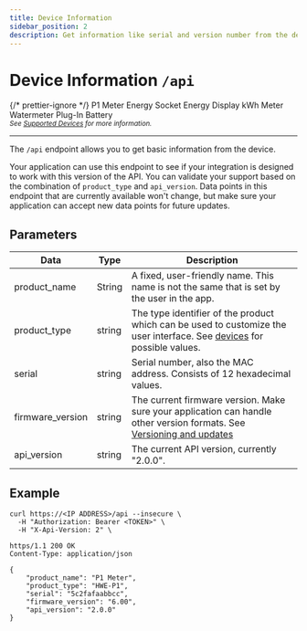 ```yaml
---
title: Device Information
sidebar_position: 2
description: Get information like serial and version number from the device.
---
```



# Device Information `/api`

{/* prettier-ignore */}
<Badge color='hw-green' icon='mdi:check' subtext='Requires Firmware 6.0000 or later'>P1 Meter</Badge>
<Badge color='hw-purple' icon='mdi:check' subtext='Supported in v1'>Energy Socket</Badge>
<Badge color='hw-grey' icon='mdi:wrench' subtext='In development'>Energy Display</Badge>
<Badge color='hw-purple' icon='mdi:test-tube' subtext='Requires firmware 5.0000 or later (in beta)'>kWh Meter</Badge>
<Badge color='hw-purple' icon='mdi:check' subtext='Supported in v1'>Watermeter</Badge>
<Badge color='hw-green' icon='mdi:check' subtext='Supported'>Plug-In Battery</Badge>
<br />
<sub>_See [Supported Devices](/docs/introduction#devices) for more information._</sub>

---

The `/api` endpoint allows you to get basic information from the device.

Your application can use this endpoint to see if your integration is designed to work with this version of the API. You can validate your support based on the combination of `product_type` and `api_version`. Data points in this endpoint that are currently available won't change, but make sure your application can accept new data points for future updates.

## Parameters

| Data             | Type   | Description                                                                                                                                          |
| ---------------- | ------ | ---------------------------------------------------------------------------------------------------------------------------------------------------- |
| product_name     | String | A fixed, user-friendly name. This name is not the same that is set by the user in the app.                                                           |
| product_type     | string | The type identifier of the product which can be used to customize the user interface. See [devices](/docs/introduction#devices) for possible values. |
| serial           | string | Serial number, also the MAC address. Consists of 12 hexadecimal values.                                                                              |
| firmware_version | string | The current firmware version. Make sure your application can handle other version formats. See [Versioning and updates](/docs/versioning)            |
| api_version      | string | The current API version, currently "2.0.0".                                                                                                          |

## Example

```shell title="Request"
curl https://<IP ADDRESS>/api --insecure \
  -H "Authorization: Bearer <TOKEN>" \
  -H "X-Api-Version: 2" \
```

```http title="Response"
https/1.1 200 OK
Content-Type: application/json

{
    "product_name": "P1 Meter",
    "product_type": "HWE-P1",
    "serial": "5c2fafaabbcc",
    "firmware_version": "6.00",
    "api_version": "2.0.0"
}
```
